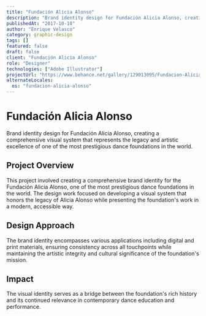 ```yaml
---
title: "Fundación Alicia Alonso"
description: "Brand identity design for Fundación Alicia Alonso, creating a comprehensive visual system that represents the legacy and artistic excellence of one of the most prestigious dance foundations in the world."
publishedAt: "2017-10-10"
author: "Enrique Velasco"
category: graphic-design
tags: []
featured: false
draft: false
client: "Fundación Alicia Alonso"
role: "Designer"
technologies: ["Adobe Illustrator"]
projectUrl: "https://www.behance.net/gallery/129013095/Fundacion-Alicia-Alonso"
alternateLocales:
  es: "fundacion-alicia-alonso"
---
```


# Fundación Alicia Alonso

Brand identity design for Fundación Alicia Alonso, creating a comprehensive visual system that represents the legacy and artistic excellence of one of the most prestigious dance foundations in the world.

## Project Overview

This project involved creating a comprehensive brand identity for the Fundación Alicia Alonso, one of the most prestigious dance foundations in the world. The design work focused on developing a visual system that honors the legacy of Alicia Alonso while presenting the foundation's work in a modern, accessible way.

## Design Approach

The brand identity encompasses various applications including digital and print materials, ensuring consistency across all touchpoints while maintaining the artistic integrity and cultural significance of the foundation's mission.

## Impact

The visual identity serves as a bridge between the foundation's rich history and its continued relevance in contemporary dance education and performance.
